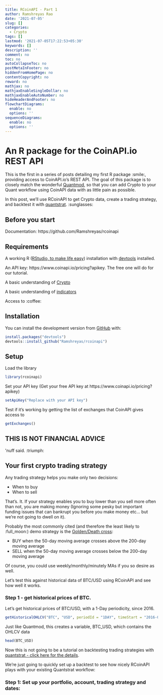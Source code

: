 ```yaml
---
title: RCoinAPI - Part 1
author: Ramshreyas Rao
date: '2021-07-05'
slug: []
categories:
  - Crypto
tags: []
lastmod: '2021-07-05T17:22:53+05:30'
keywords: []
description: ''
comment: no
toc: no
autoCollapseToc: no
postMetaInFooter: no
hiddenFromHomePage: no
contentCopyright: no
reward: no
mathjax: no
mathjaxEnableSingleDollar: no
mathjaxEnableAutoNumber: no
hideHeaderAndFooter: no
flowchartDiagrams:
  enable: no
  options: ''
sequenceDiagrams:
  enable: no
  options: ''
---
```


# An R package for the CoinAPI.io REST API

This is the first in a series of posts detailing my first R package :smile:, providing access to CoinAPI.io's REST API. The goal of this package is to closely match the wonderful [Quantmod](https://cran.r-project.org/web/packages/quantmod/quantmod.pdf), so that you can add Crypto to your Quant workflow using CoinAPI data with as little pain as possible.

In this post, we'll use RCoinAPI to get Crypto data, create a trading strategy, and backtest it with [quantstrat](https://github.com/braverock/quantstrat). :sunglasses:

## Before you start

Documentation: https://github.com/Ramshreyas/rcoinapi

## Requirements

A working R ([RStudio, to make life easy](https://www.rstudio.com/products/rstudio/)) installation with [devtools](https://www.r-project.org/nosvn/pandoc/devtools.html) installed.

An API key: https://www.coinapi.io/pricing?apikey. The free one will do for our tutorial.

A basic understanding of [Crypto]()

A basic understanding of [indicators]()

Access to :coffee:

## Installation

<!-- You can install the released version of rcoinapi from [CRAN](https://CRAN.R-project.org) with: -->

<!-- ``` r -->
<!-- install.packages("rcoinapi") -->
<!-- ``` -->

You can install the development version from [GitHub](https://github.com/) with:

``` r
install.packages("devtools")
devtools::install_github("Ramshreyas/rcoinapi")
```
## Setup

Load the library

``` r
library(rcoinapi)
```

Set your API key (Get your free API key at https://www.coinapi.io/pricing?apikey)

``` r
setApiKey("Replace with your API key")
```

Test if it's working by getting the list of exchanges that CoinAPI gives access to

``` r
getExchanges()
```

## THIS IS NOT FINANCIAL ADVICE

\'nuff said. :triumph:

## Your first crypto trading strategy

Any trading strategy helps you make only two decisions:

- When to buy
- When to sell

That's. It. If your strategy enables you to buy lower than you sell more often than not, you are making money (Ignoring some pesky but important funding issues that can bankrupt you before you make money etc... but we're not going to dwell on it). 

Probably the most commonly cited (and therefore the least likely to :full_moon:) demo strategy is the [Golden/Death cross](https://academy.binance.com/en/articles/golden-cross-and-death-cross-explained):

- BUY when the 50-day moving average crosses above the 200-day moving average
- SELL when the 50-day moving average crosses below the 200-day moving average

Of course, you could use weekly/monthly/minutely MAs if you so desire as well.

Let's test this against historical data of BTC/USD using RCoinAPI and see how well it works.

### Step 1 - get historical prices of BTC. 

Let's get historical prices of BTC/USD, with a 1-Day periodicity, since 2016.

``` r
getHistoricalOHLCV("BTC", "USD", periodId = "1DAY", timeStart = "2016-01-01", limit = 1000)
```

Just like Quantmod, this creates a variable, BTC_USD, which contains the OHLCV data

``` r
head(BTC_USD)
```
Now this is not going to be a tutorial on backtesting trading strategies with [quantstrat - click here for the details](https://github.com/braverock/quantstrat).

We're just going to quickly set up a backtest to see how nicely RCoinAPI plays with your existing Quantstrat workflow:

### Step 1: Set up your portfolio, account, trading strategy and dates:



